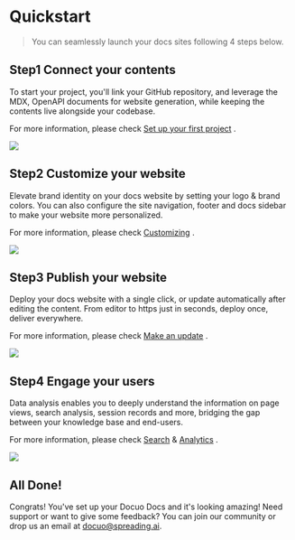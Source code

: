 # Quickstart

> You can seamlessly launch your docs sites following 4 steps below.

## Step1 Connect your contents

To start your project, you'll link your GitHub repository, and leverage the MDX, OpenAPI documents for website generation, while keeping the contents live alongside your codebase.

For more information, please check [Set up your first project](./set-up-your-first-project.mdx) .

<Frame width="auto" height="auto" >
  <img src="../docs_image/step1_connecting.png"  />
</Frame>



## Step2 Customize your website

Elevate brand identity on your docs website by setting your logo & brand colors. You can also configure the site navigation, footer and docs sidebar to make your website more personalized.

For more information, please check [Customizing](https://docuo.spreading.io/customizing/customize-with-json-file) .

<Frame width="auto" height="auto" >
  <img src="../docs_image/step2_customizing.png"  />
</Frame>



## Step3 Publish your website

Deploy your docs website with a single click, or update automatically after editing the content. From editor to https just in seconds, deploy once, deliver everywhere.

For more information, please check [Make an update](https://docuo.spreading.io/updating-website/make-an-update) .

<Frame width="auto" height="auto" >
  <img src="https://github.com/spreadingai/spreading-site-template-new/assets/52945445/ea63ff25-dfa4-499b-9602-f15b844ae309"  />
</Frame>



## Step4 Engage your users

Data analysis enables you to deeply understand the information on page views, search analysis, session records and more, bridging the gap between your knowledge base and end-users.

For more information, please check [Search](https://docuo.spreading.io/engaging-users/search) & [Analytics](https://docuo.spreading.io/engaging-users/analytics) .

<Frame width="auto" height="auto" >
  <img src="https://github.com/spreadingai/spreading-site-template-new/assets/52945445/178fa822-4be7-4d7b-9fc2-080d98ad8993"  />
</Frame>

## All Done!
Congrats! You've set up your Docuo Docs and it's looking amazing! Need support or want to give some feedback? You can join our community or drop us an email at docuo@spreading.ai.